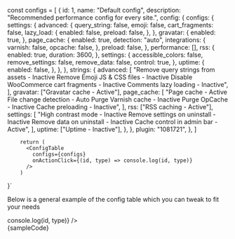

const configs = [
      {
        id: 1,
        name: "Default config",
        description: "Recommended performance config for every site.",
        config: {
          configs: {
            settings: {
              advanced: {
                query_string: false,
                emoji: false,
                cart_fragments: false,
                lazy_load: {
                  enabled: false,
                  preload: false,
                },
              },
              gravatar: {
                enabled: true,
              },
              page_cache: {
                enabled: true,
                detection: "auto",
                integrations: {
                  varnish: false,
                  opcache: false,
                },
                preload: false,
              },
              performance: [],
              rss: {
                enabled: true,
                duration: 3600,
              },
              settings: {
                accessible_colors: false,
                remove_settings: false,
                remove_data: false,
                control: true,
              },
              uptime: {
                enabled: false,
              },
            },
          },
          strings: {
            advanced: [
              "Remove query strings from assets - Inactive Remove Emoji JS & CSS files - Inactive Disable WooCommerce cart fragments - Inactive Comments lazy loading - Inactive",
            ],
            gravatar: ["Gravatar cache - Active"],
            page_cache: [
              "Page cache - Active File change detection - Auto Purge Varnish cache - Inactive Purge OpCache - Inactive Cache preloading - Inactive",
            ],
            rss: ["RSS caching - Active"],
            settings: [
              "High contrast mode - Inactive Remove settings on uninstall - Inactive Remove data on uninstall - Inactive Cache control in admin bar - Active",
            ],
            uptime: ["Uptime - Inactive"],
          },
        },
        plugin: "1081721",
      },
    ]

        return (
          <ConfigTable
            configs={configs}
            onActionClick={(id, type) => console.log(id, type)}
          />
        )
}`

<Section style={{ paddingTop: 30 }}>
  <p>
    Below is a general example of the config table which you can tweak to fit
    your needs
  </p>

  <Preview wrapper={true}>
    <div style={{ padding: 50 }}>
      <ConfigTable configs={configs} onActionClick={(id, type) => console.log(id, type)} />
    </div>
  </Preview>

  <Snippet language="js">
    {sampleCode}
  </Snippet>
</Section>
